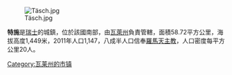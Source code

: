 [[Image:Täsch.jpg|right]]

'''特施'''是[[瑞士|瑞士]]的城鎮，位於該國南部，由[[瓦萊州|瓦萊州]]負責管轄，面積58.72平方公里，海拔高度1,449米，2011年人口1,147，八成半人口信奉[[羅馬天主教|羅馬天主教]]，人口密度每平方公里20人。

{{Authority control}}
{{Switzerland-geo-stub}}
[[Category:瓦莱州的市镇|Category:瓦莱州的市镇]]